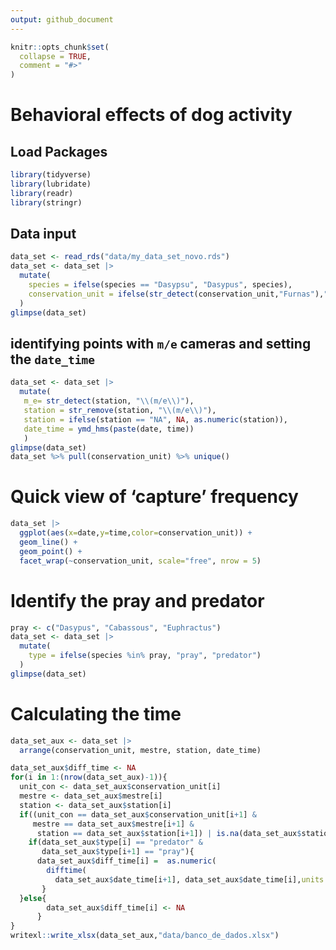 ```yaml
---
output: github_document
---
```


<!-- README.md is generated from README.Rmd. Please edit that file -->

```r
knitr::opts_chunk$set(
  collapse = TRUE,
  comment = "#>"
)
```

# Behavioral effects of dog activity

## Load Packages
```r
library(tidyverse)
library(lubridate)
library(readr)
library(stringr)
```

## Data input

```r
data_set <- read_rds("data/my_data_set_novo.rds")
data_set <- data_set |> 
  mutate(
    species = ifelse(species == "Dasypsu", "Dasypus", species),
    conservation_unit = ifelse(str_detect(conservation_unit,"Furnas"),"Furnas",conservation_unit)
  )
glimpse(data_set)
```

## identifying points with `m/e`  cameras and setting the `date_time` 

```r
data_set <- data_set |> 
  mutate(
   m_e= str_detect(station, "\\(m/e\\)"),
   station = str_remove(station, "\\(m/e\\)"),
   station = ifelse(station == "NA", NA, as.numeric(station)),
   date_time = ymd_hms(paste(date, time))
   )
glimpse(data_set)
data_set %>% pull(conservation_unit) %>% unique()
```

# Quick view of 'capture' frequency 

```r
data_set |> 
  ggplot(aes(x=date,y=time,color=conservation_unit)) +
  geom_line() + 
  geom_point() +
  facet_wrap(~conservation_unit, scale="free", nrow = 5)
```

# Identify the pray and predator

```r
pray <- c("Dasypus", "Cabassous", "Euphractus")
data_set <- data_set |> 
  mutate(
    type = ifelse(species %in% pray, "pray", "predator")
  )
glimpse(data_set)
```


# Calculating the time

```r
data_set_aux <- data_set |> 
  arrange(conservation_unit, mestre, station, date_time)

data_set_aux$diff_time <- NA
for(i in 1:(nrow(data_set_aux)-1)){
  unit_con <- data_set_aux$conservation_unit[i]
  mestre <- data_set_aux$mestre[i]
  station <- data_set_aux$station[i]
  if((unit_con == data_set_aux$conservation_unit[i+1] &
     mestre == data_set_aux$mestre[i+1] &
      station == data_set_aux$station[i+1]) | is.na(data_set_aux$station[i+1]) ){
    if(data_set_aux$type[i] == "predator" & 
       data_set_aux$type[i+1] == "pray"){
      data_set_aux$diff_time[i] =  as.numeric(
        difftime(
          data_set_aux$date_time[i+1], data_set_aux$date_time[i],units = "hours"))
       }
  }else{
        data_set_aux$diff_time[i] <- NA
      }
}
writexl::write_xlsx(data_set_aux,"data/banco_de_dados.xlsx")
```







